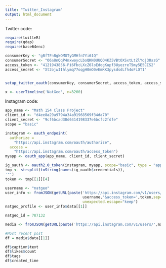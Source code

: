 ```yaml
---
title: "Twitter_Instagram"
output: html_document
---
```

Twitter code:
```r
require(twitteR)
require(qdap)
require(base64enc)

consumerKey <- "gBfTFnBgkOMOTyGMHfn7Yi61Q"
consumerSecret <- "O6a8nQqP4mxwoycLboQKN0UUQO4KZ5VBtOXSxtLtZlYqj3OazG"
access_token <- "4121943856-Pi6FbcLXcZ6loEdogKupf3UyezreT5my5E5CIS2"
access_secret <- "Xt2ojwIIhlymq77oqgH0mO0vEmKK3pysdsdLfh4oFLOT1"


setup_twitter_oauth(consumerKey, consumerSecret, access_token, access_secret)

x <- userTimeline('NatGeo', n=3200)
```
Instagram code:
```r
app_name <- "Math 154 Class Project"
client_id <- "d4ee8a29a9794a34a91968569f34da70"
client_secret <- "9cf6bcad38d6414198337e6bcfc2fdfe"
scope = "basic"

instagram <- oauth_endpoint(
  authorize =
    "https://api.instagram.com/oauth/authorize",
  access =
    "https://api.instagram.com/oauth/access_token")
myapp <- oauth_app(app_name, client_id, client_secret)

ig_oauth <- oauth2.0_token(instagram, myapp, scope="basic", type = "application/x-www-form-urlencoded", cache=FALSE)
tmp <- strsplit(toString(names(ig_oauth$credentials)),
'"')
token <- tmp[[1]][4]

username <- "natgeo"
user_info <- fromJSON(getURL(paste('https://api.instagram.com/v1/users/search?q=',
                                   username,'&access_token=',token,sep="")),
                                   unexpected.escape="keep")
natgeo_profile <- user_info$data[[1]]

natgeo_id = 787132

media <- fromJSON(getURL(paste('https://api.instagram.com/v1/users/',natgeo_id,'/media/recent/?access_token=',token,sep="")))

#Most recent post
df = media$data[[1]]

df$caption$text
df$likes$count
df$tags
df$created_time
```
